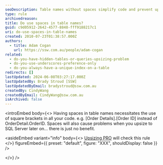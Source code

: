 ```yaml
---
seoDescription: Table names without spaces simplify code and prevent upsize issues to SQL Server, making it a better choice.
type: rule
archivedreason:
title: Do use spaces in table names?
guid: c9d05912-2642-4577-8848-fff9188217c1
uri: do-use-spaces-in-table-names
created: 2010-07-23T01:38:57.000Z
authors:
  - title: Adam Cogan
    url: https://ssw.com.au/people/adam-cogan
related:
  - do-you-have-hidden-tables-or-queries-upsizing-problem
  - do-you-use-underscores-preference-only
  - do-you-always-have-a-unique-index-on-a-table
redirects: []
lastUpdated: 2024-06-08T03:27:17.000Z
lastUpdatedBy: Brady Stroud [SSW]
lastUpdatedByEmail: bradystroud@ssw.com.au
createdBy: CindyWang
createdByEmail: CindyWang@ssw.com.au
isArchived: false
---
```


<introEmbed
  body={<>
Having spaces in table names necessitates the use of square brackets in all your code. e.g. [Order Details].[Order ID] instead of OrderDetail.OrderID. Spaces will also cause problems when you upsize to SQL Server later on... there is just no benefit.


<asideEmbed
  variant="info"
  body={<>
    [Upsizing PRO](http://www.ssw.com.au/ssw/UpsizingPRO) will check this rule
  </>}
  figureEmbed={{
    preset: "default",
    figure: "XXX",
    shouldDisplay: false
  }}
/>

  </>}
/>

